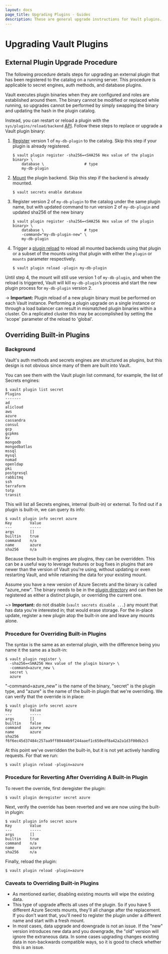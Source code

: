 ```yaml
---
layout: docs
page_title: Upgrading Plugins - Guides
description: These are general upgrade instructions for Vault plugins.
---
```


# Upgrading Vault Plugins

## External Plugin Upgrade Procedure

The following procedure details steps for upgrading an external plugin that has
been registered to the catalog on a running server. This procedure is
applicable to secret engines, auth methods, and database plugins.

Vault executes plugin binaries when they are configured and roles are established
around them. The binary cannot be modified or replaced while running, so
upgrades cannot be performed by simply swapping the binary and updating the hash
in the plugin catalog.

Instead, you can restart or reload a plugin with the
`sys/plugins/reload/backend` [API][plugin_reload_api]. Follow these steps to
replace or upgrade a Vault plugin binary:

1. [Register][plugin_registration] version 1 of `my-db-plugin` to the catalog.
   Skip this step if your plugin is already registered.

    ```shell-session
    $ vault plugin register -sha256=<SHA256 Hex value of the plugin binary> \
        database \                  # type
        my-db-plugin
    ```

2. [Mount][plugin_management] the plugin backend. Skip this step if the backend
   is already mounted.

    ```shell-session
    $ vault secrets enable database
    ```

3. Register version 2 of `my-db-plugin` to the catalog under the same plugin
   name, but with updated command to run version 2 of `my-db-plugin` and updated
   sha256 of the new binary

    ```shell-session
    $ vault plugin register -sha256=<SHA256 Hex value of the plugin binary> \
        database \                  # type
        -command="my-db-plugin-new" \
        my-db-plugin
    ```

4. Trigger a [plugin reload](/docs/commands/plugin/reload) to reload all
   mounted backends using that plugin or a subset of the mounts using that plugin
   with either the `plugin` or `mounts` parameter respectively.

    ```shell-session
    $ vault plugin reload -plugin my-db-plugin
    ```

Until step 4, the mount will still use version 1 of `my-db-plugin`, and when
the reload is triggered, Vault will kill `my-db-plugin`’s process and start the
new plugin process for `my-db-plugin` version 2.

-> **Important:** Plugin reload of a new plugin binary must be
performed on each Vault instance. Performing a plugin upgrade on a single
instance or through a load balancer can result in mismatched
plugin binaries within a cluster. On a replicated cluster this may be accomplished
by setting the 'scope' parameter of the reload to 'global'.

## Overriding Built-in Plugins

### Background

Vault's auth methods and secrets engines are structured as plugins, but this
design is not obvious since many of them are built into Vault.

You can see them with the Vault plugin list command, for example, the list of
Secrets engines:

```shell-session
$ vault plugin list secret
Plugins
-------
ad
alicloud
aws
azure
cassandra
consul
gcp
gcpkms
kv
mongodb
mongodbatlas
mssql
mysql
nomad
openldap
pki
postgresql
rabbitmq
ssh
terraform
totp
transit
```

This will list all Secrets engines, internal (built-in) or external. To find
out if a plugin is built-in, we can query its info:

```shell-session
$ vault plugin info secret azure
Key        Value
---        -----
args       []
builtin    true
command    n/a
name       azure
sha256     n/a
```

Because these built-in engines are plugins, they can be overridden. This can be
a useful way to leverage features or bug fixes in plugins that are newer than
the version of Vault you're using, without updating or even restarting Vault,
and while retaining the data for your existing mount.

Assume you have a new version of Azure Secrets and the binary is called
"azure_new". The binary needs to be in the [plugin directory](/docs/plugins/plugin-architecture#plugin-directory)
and can then be registered as either a distinct plugin, or overriding the
current one.

~> **Important:** do not disable (`vault secrets disable ...`) any mount that has
data you're interested in; that would erase storage. For the in-place update,
register a new plugin atop the built-in one and leave any mounts alone.

### Procedure for Overriding Built-in Plugins

The syntax is the same as an external plugin, with the difference being you
name it the same as a built-in:

```shell-session
$ vault plugin register \
  -sha256=<SHA256 Hex value of the plugin binary> \
  -command=azure_new \
  secret \
  azure
```

"-command=azure_new" is the name of the binary, "secret" is the plugin type,
and "azure" is the name of the built-in plugin that we're overriding. We can
verify that the override is in place:

```shell-session
$ vault plugin info secret azure
Key        Value
---        -----
args       []
builtin    false
command    azure_new
name       azure
sha256     f6f6ec45d37484c257aa9ff80444b9f244aaef1c650edf8a42a2a1d3f00db2c5
```

At this point we've overridden the built-in, but it is not yet actively
handling requests. For that we run:

```shell-session
$ vault plugin reload -plugin=azure
```

### Procedure for Reverting After Overriding A Built-in Plugin

To revert the override, first deregister the plugin:

```shell-session
$ vault plugin deregister secret azure
```

Next, verify the override has been reverted and we are now using the built-in
plugin:

```shell-session
$ vault plugin info secret azure
Key        Value
---        -----
args       []
builtin    true
command    n/a
name       azure
sha256     n/a
```

Finally, reload the plugin:

```shell-session
$ vault plugin reload -plugin=azure
```

### Caveats to Overriding Built-in Plugins

* As mentioned earlier, disabling existing mounts will wipe the existing data.
* This type of upgrade affects all uses of the plugin. So if you have 5
  different Azure Secrets mounts, they'll all change after the replacement. If
  you don't want that, you'll need to register the plugin under a different name
  and start with a fresh mount.
* In most cases, data upgrade and downgrade is not an issue. If the "new" version
  introduces new data and you downgrade, the "old" version will ignore the
  extraneous data. In some cases upgrading changes existing data in non-backwards
  compatible ways, so it is good to check whether this is an issue.

[plugin_reload_api]: /api-docs/system/plugins-reload-backend
[plugin_registration]: /docs/plugins/plugin-architecture#plugin-registration
[plugin_management]: /docs/plugins/plugin-management#enabling-disabling-external-plugins
